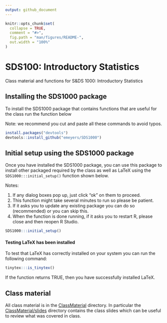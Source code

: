 ---
output: github_document
---

<!-- README.md is generated from README.Rmd. Please edit that file -->

```{r, include = FALSE}
knitr::opts_chunk$set(
  collapse = TRUE,
  comment = "#>",
  fig.path = "man/figures/README-",
  out.width = "100%"
)
```
# SDS100: Introductory Statistics

<!-- badges: start -->
<!-- badges: end -->


Class material and functions for S&DS 1000: Introductory Statistics


## Installing the SDS1000 package

To install the SDS1000 package that contains functions that are useful for the
class run the function below 

Note: we recommend you cut and paste all these commands to avoid typos.


```{r gh-installation, eval = FALSE}
install.packages("devtools")
devtools::install_github("emeyers/SDS1000")
```


## Initial setup using the SDS1000 package

Once you have installed the SDS1000 package, you can use this package to install other packaged required by the class as well as LaTeX using the `SDS1000:::initial_setup()` function shown below. 

Notes: 

  1. If any dialog boxes pop up, just click "ok" on them to proceed. 
  2. This function might take several minutes to run so please be patient. 
  3. If it asks you to update any existing package you can do so (recommended) or you can skip this.
  4. When the function is done running, if it asks you to restart R, please close and then reopen R Studio. 

```{r, eval=FALSE}
SDS1000:::initial_setup()
```


#### Testing LaTeX has been installed 

To test that LaTeX has correctly installed on your system you can run the following command: 

```{r test_tinytex_install}
tinytex:::is_tinytex()
```

If the function returns TRUE, then you have successfully installed LaTeX. 



## Class material

All class material is in the
[ClassMaterial](https://github.com/emeyers/SDS1000/tree/master/ClassMaterial)
directory. In particular the
[ClassMaterial/slides](https://github.com/emeyers/SDS1000/tree/master/ClassMaterial/slides)
directory contains the class slides which can be useful to review what was
covered in class.




